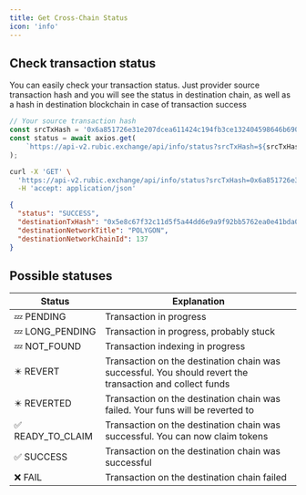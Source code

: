 ```yaml
---
title: Get Cross-Chain Status
icon: 'info'
---
```


## Check transaction status

You can easily check your transaction status. Just provider source transaction hash and you will see the status in destination chain, as well as a hash in destination blockchain in case of transaction success

```javascript
// Your source transaction hash
const srcTxHash = '0x6a851726e31e207dcea611424c194fb3ce132404598646b6903ee43fe8930e95';
const status = await axios.get(
    `https://api-v2.rubic.exchange/api/info/status?srcTxHash=${srcTxHash}`
);
```

```bash
curl -X 'GET' \
  'https://api-v2.rubic.exchange/api/info/status?srcTxHash=0x6a851726e31e207dcea611424c194fb3ce132404598646b6903ee43fe8930e95' \
  -H 'accept: application/json'
```

```json
{
  "status": "SUCCESS",
  "destinationTxHash": "0x5e8c67f32c11d5f5a44dd6e9a9f92bb5762ea0e41bda01c6a77228365b614e02",
  "destinationNetworkTitle": "POLYGON",
  "destinationNetworkChainId": 137
}
```

## Possible statuses

| Status             | Explanation                                                                                              |
| ------------------ | -------------------------------------------------------------------------------------------------------- |
| 💤 PENDING         | Transaction in progress                                                                                  |
| 💤 LONG\_PENDING   | Transaction in progress, probably stuck                                                                  |
| 💤 NOT\_FOUND      | Transaction indexing in progress                                                                         |
| ✴️ REVERT          | Transaction on the destination chain was successful. You should revert the transaction and collect funds |
| ✴️ REVERTED        | Transaction on the destination chain was failed. Your funs will be reverted to                           |
| ✅ READY\_TO\_CLAIM | Transaction on the destination chain was successful. You can now claim tokens                            |
| ✅ SUCCESS          | Transaction on the destination chain was successful                                                      |
| ❌ FAIL             | Transaction on the destination chain failed                                                              |
